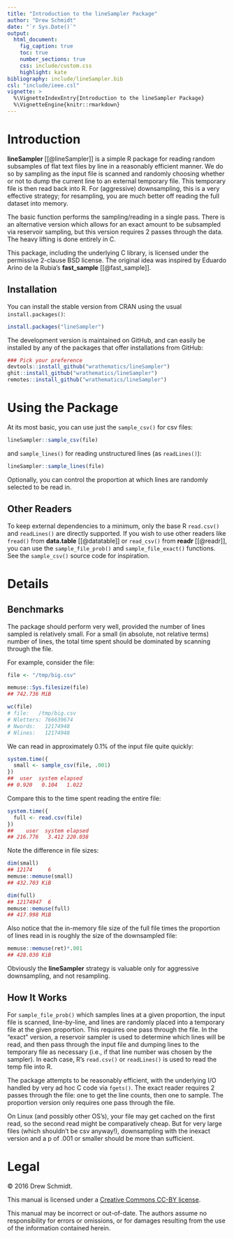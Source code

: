 ```yaml
---
title: "Introduction to the lineSampler Package"
author: "Drew Schmidt"
date: "`r Sys.Date()`"
output:
  html_document:
    fig_caption: true
    toc: true
    number_sections: true
    css: include/custom.css
    highlight: kate
bibliography: include/lineSampler.bib
csl: "include/ieee.csl"
vignette: >
  %\VignetteIndexEntry{Introduction to the lineSampler Package}
  %\VignetteEngine{knitr::rmarkdown}
---
```



# Introduction

**lineSampler** [[@lineSampler]] is a simple R package for reading random subsamples of flat text files by line in a reasonably efficient manner.  We do so by sampling as the input file is scanned and randomly choosing whether or not to dump the current line to an external temporary file.  This  temporary file is then read back into R.  For (aggressive)  downsampling, this is a very effective strategy; for resampling, you are much better off reading the full dataset into memory.
 
The basic function performs the sampling/reading in a single pass. There is an alternative version which allows for an exact amount to be subsampled via reservoir sampling, but this version requires 2 passes through the data.  The heavy lifting is done entirely in C. 

This package, including the underlying C library, is licensed under the permissive 2-clause BSD license.  The original idea was inspired by Eduardo Arino de la Rubia's **fast_sample** [[@fast_sample]].


## Installation

You can install the stable version from CRAN using the usual `install.packages()`:

```r
install.packages("lineSampler")
```

The development version is maintained on GitHub, and can easily be installed by any of the packages that offer installations from GitHub:

```r
### Pick your preference
devtools::install_github("wrathematics/lineSampler")
ghit::install_github("wrathematics/lineSampler")
remotes::install_github("wrathematics/lineSampler")
```





# Using the Package

At its most basic, you can use just the `sample_csv()` for csv files:

```r
lineSampler::sample_csv(file)
```

and `sample_lines()` for reading unstructured lines (as `readLines()`):

```r
lineSampler::sample_lines(file)
```

Optionally, you can control the proportion at which lines are randomly selected to be read in.


## Other Readers

To keep external dependencies to a minimum, only the base R `read.csv()` and `readLines()` are directly supported.  If you wish to use other readers like `fread()` from **data.table** [[@datatable]] or `read_csv()` from **readr** [[@readr]], you can use the `sample_file_prob()` and `sample_file_exact()` functions.  See the `sample_csv()` source code for inspiration.





# Details

## Benchmarks

The package should perform very well, provided the number of lines sampled is relatively small.  For a small (in absolute, not relative terms) number of lines, the total time spent should be dominated by scanning through the file.

For example, consider the file:

```r
file <- "/tmp/big.csv"

memuse::Sys.filesize(file)
## 742.736 MiB

wc(file)
# file:   /tmp/big.csv 
# Nletters: 766639674
# Nwords:   12174948
# Nlines:   12174948 
```

We can read in approximately 0.1% of the input file quite quickly:

```r
system.time({
  small <- sample_csv(file, .001)
})
##  user  system elapsed 
## 0.920   0.104   1.022 
```

Compare this to the time spent reading the entire file:

```r
system.time({
  full <- read.csv(file)
})
##    user  system elapsed 
## 216.776   3.412 220.038 
```

Note the difference in file sizes:

```r
dim(small)
## 12174     6
memuse::memuse(small)
## 432.703 KiB

dim(full)
## 12174947  6
memuse::memuse(full)
## 417.998 MiB
```

Also notice that the in-memory file size of the full file times the proportion of lines read in is roughly the size of the downsampled file:

```r
memuse::memuse(ret)*.001
## 428.030 KiB
```

Obviously the **lineSampler** strategy is valuable only for aggressive downsampling, and not resampling.


## How It Works

For `sample_file_prob()` which samples lines at a given proportion, the input file is scanned, line-by-line, and lines are randomly placed into a temporary file at the given proportion. This requires one pass through the file. In the "exact" version, a reservoir sampler is used to determine which lines will be read, and then pass through the input file and dumping lines to the temporary file as necessary (i.e., if that line number was chosen by the sampler). In each case, R's `read.csv()` or `readLines()` is used to read the temp file into R.  

The package attempts to be reasonably efficient, with the underlying I/O handled by very ad hoc C code via `fgets()`. The exact reader requires 2 passes through the file: one to get the line counts, then one to sample.  The proportion version only requires one pass through the file. 

On Linux (and possibly other OS's), your file may get cached on the first read, so the second read might be comparatively cheap. But for very large files (which shouldn't be csv anyway!), downsampling with the inexact version and a p of .001 or smaller should be more than sufficient.





# Legal

&copy; 2016 Drew Schmidt.

This manual is licensed under a [Creative Commons CC-BY license](http://creativecommons.org/licenses/by/4.0/).

This manual may be incorrect or out-of-date.  The authors assume no responsibility for errors or omissions, or for damages resulting from the use of the information contained herein.

<script language="JavaScript" src="include/headers.js"></script>
